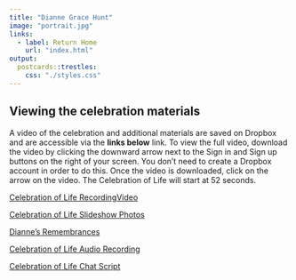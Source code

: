 ```yaml
---
title: "Dianne Grace Hunt"
image: "portrait.jpg"
links:
  - label: Return Home
    url: "index.html"
output:
  postcards::trestles:
    css: "./styles.css"
---
```


<!---  Manual updates

// Info to add for dates ---------------- <h4>February 12, 1953 - August 23, 2021</h4> 

--->

## Viewing the celebration materials

A video of the celebration and additional materials are saved on Dropbox and are accessible via the **links below** link. To view the full video, download the video by clicking the downward arrow next to the Sign in and Sign up buttons on the right of your screen. You don’t need to create a Dropbox account in order to do this. Once the video is downloaded, click on the arrow on the video. The Celebration of Life will start at 52 seconds. 


<a href="https://www.dropbox.com/s/ogac948pf3ieibg/Celebration%20of%20Life%20Video%20Recording.mp4?dl=0" target="_blank">Celebration of Life RecordingVideo</a>

<a href="https://www.dropbox.com/s/8jnwjei038v2644/Celebration%20of%20Life%20Photos.pdf?dl=0" target="_blank">Celebration of Life Slideshow Photos</a>

<a href="https://www.dropbox.com/sh/3plf1n9zt5io627/AAB6QWNLKh-r6_KI2Al1ljcQa?dl=0" target="_blank">Dianne's Remembrances</a>

<a href="https://www.dropbox.com/s/hsasso4lj1aodw8/Celebration%20of%20Life%20Audio%20Recording.m4a?dl=0" target="_blank">Celebration of Life Audio Recording</a>

<a href="https://www.dropbox.com/s/gtqr9523gr4205x/Celebration%20of%20Life%20Chat%20Script.txt?dl=0" target="_blank">Celebration of Life Chat Script</a>



